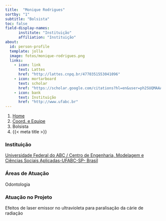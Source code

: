 ```yaml
---
title:  "Monique Rodrigues"
sortby: "1"
subtitle: "Bolsista"
toc: false
field-display-names:
      institute: "Instituição"
      affiliation: "Instituição"
about:
  id: person-profile
  template: jolla
  image: fotos/monique-rodrigues.png
  links:
    - icon: link
      text: Lattes
      href: "http://lattes.cnpq.br/4770351553041096"
    - icon: mortarboard
      text: scholar
      href: "https://scholar.google.com/citations?hl=en&user=ph2SUQMAAAAJ"
    - icon: bank
      text: Instituição
      href: "http://www.ufabc.br"
---
```


```{=html}
<nav aria-label="breadcrumb">
  <ol class="breadcrumb">
    <li class="breadcrumb-item"><a href="../../index.html">Home</a></li>
    <li class="breadcrumb-item"><a href="../coord-equipe.html">Coord. e Equipe</a></li>
    <li class="breadcrumb-item active">Bolsista</li>
    <li class="breadcrumb-item active" aria-current="page">{{< meta title >}}</li>
  </ol>
</nav>
```
:::{#person-profile}
:::

### Instituição

[Universidade Federal do ABC / Centro de Engenharia, Modelagem e Ciências Sociais Aplicadas-UFABC-SP- Brasil](http://www.ufabc.br)

### Áreas de Atuação

Odontologia

### Atuação no Projeto

Efeitos de laser emissor no ultravioleta para paralisação da cárie de radiação
